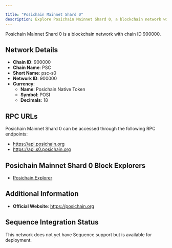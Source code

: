 ```yaml
---

title: "Posichain Mainnet Shard 0"
description: Explore Posichain Mainnet Shard 0, a blockchain network with chain ID 900000. Learn about its native currency, Posichain Native Token, and how to interact with the network.
---
```




Posichain Mainnet Shard 0 is a blockchain network with chain ID 900000.

## Network Details

- **Chain ID**: 900000
- **Chain Name**: PSC
- **Short Name**: psc-s0
- **Network ID**: 900000
- **Currency**: 
  - **Name**: Posichain Native Token
  - **Symbol**: POSI
  - **Decimals**: 18

## RPC URLs

Posichain Mainnet Shard 0 can be accessed through the following RPC endpoints:

- https://api.posichain.org
- https://api.s0.posichain.org

## Posichain Mainnet Shard 0 Block Explorers

- [Posichain Explorer](https://explorer.posichain.org)

## Additional Information

- **Official Website**: https://posichain.org

## Sequence Integration Status

This network does not yet have Sequence support but is available for deployment.
